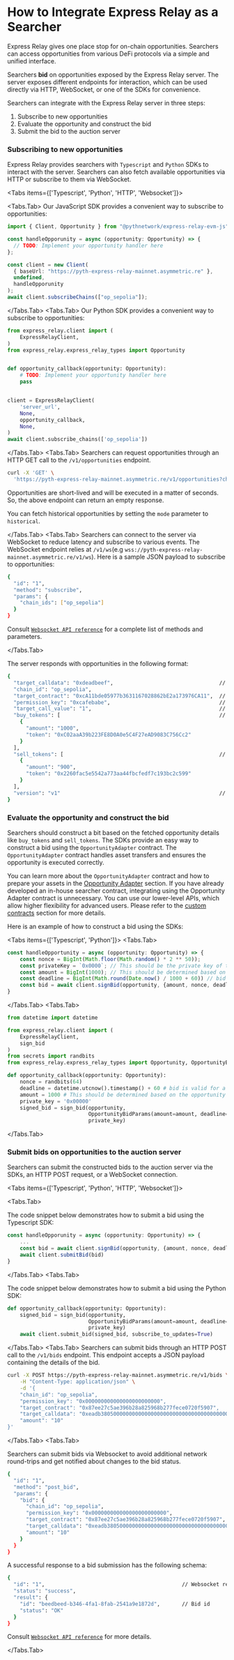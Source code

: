 
# How to Integrate Express Relay as a Searcher

Express Relay gives one place stop for on-chain opportunities. Searchers can access opportunities from various DeFi protocols via a simple and unified interface.

Searchers **bid** on opportunities exposed by the Express Relay server.
The server exposes different endpoints for interaction, which can be used directly via HTTP, WebSocket, or one of the SDKs for convenience.

Searchers can integrate with the Express Relay server in three steps:

1. Subscribe to new opportunities
2. Evaluate the opportunity and construct the bid
3. Submit the bid to the auction server

<Steps>

### Subscribing to new opportunities

Express Relay provides searchers with `Typescript` and `Python` SDKs to interact with the server. 
Searchers can also fetch available opportunities via HTTP or subscribe to them via WebSocket.

<Tabs items={['Typescript', 'Python', 'HTTP', 'Websocket']}>

<Tabs.Tab>
Our JavaScript SDK provides a convenient way to subscribe to opportunities:

```typescript
import { Client, Opportunity } from "@pythnetwork/express-relay-evm-js";

const handleOpporunity = async (opportunity: Opportunity) => {
  // TODO: Implement your opportunity handler here
};

const client = new Client(
  { baseUrl: "https://pyth-express-relay-mainnet.asymmetric.re" },
  undefined,
  handleOpporunity
);
await client.subscribeChains(["op_sepolia"]);
```

</Tabs.Tab>
<Tabs.Tab>
    Our Python SDK provides a convenient way to subscribe to opportunities:

```python copy
from express_relay.client import (
    ExpressRelayClient,
)
from express_relay.express_relay_types import Opportunity


def opportunity_callback(opportunity: Opportunity):
    # TODO: Implement your opportunity handler here
    pass


client = ExpressRelayClient(
    'server_url',
    None,
    opportunity_callback,
    None,
)
await client.subscribe_chains(['op_sepolia'])
```

</Tabs.Tab>
<Tabs.Tab>
Searchers can request opportunities through an HTTP GET call to the `/v1/opportunities` endpoint.

```bash copy
curl -X 'GET' \
  'https://pyth-express-relay-mainnet.asymmetric.re/v1/opportunities?chain_id=op_sepolia&mode=live'
```

Opportunities are short-lived and will be executed in a matter of seconds. So, the above endpoint can return an empty response.

You can fetch historical opportunities by setting the `mode` parameter to `historical`.

</Tabs.Tab>
<Tabs.Tab>
Searchers can connect to the server via WebSocket to reduce latency and subscribe to various events. The WebSocket endpoint relies at `/v1/ws`(e.g `wss://pyth-express-relay-mainnet.asymmetric.re/v1/ws`).
Here is a sample JSON payload to subscribe to opportunities:

```bash copy
{
  "id": "1",
  "method": "subscribe",
  "params": {
    "chain_ids": ["op_sepolia"]
  }
}
```

Consult [`Websocket API reference`](./websocket-api-reference.mdx) for a complete list of methods and parameters.

</Tabs.Tab>
</Tabs>

The server responds with opportunities in the following format:

```bash copy
{
  "target_calldata": "0xdeadbeef",                                  // Calldata to execute the opportunity
  "chain_id": "op_sepolia",
  "target_contract": "0xcA11bde05977b3631167028862bE2a173976CA11",  // Protocol contract address to call for execution
  "permission_key": "0xcafebabe",                                   // Permission key required for the liquidation opportunity
  "target_call_value": "1",                                         // Value(in Wei) to send with to the Protocol contract.
  "buy_tokens": [                                                   // Tokens to buy
    {
      "amount": "1000",
      "token": "0xC02aaA39b223FE8D0A0e5C4F27eAD9083C756Cc2"
    }
  ],
  "sell_tokens": [                                                  // Tokens to sell
    {
      "amount": "900",
      "token": "0x2260fac5e5542a773aa44fbcfedf7c193bc2c599"
    }
  ],
  "version": "v1"                                                   // Opportunity format version
}
```

### Evaluate the opportunity and construct the bid

Searchers should construct a bit based on the fetched opportunity details like `buy_tokens` and `sell_tokens`.
The SDKs provide an easy way to construct a bid using the `OpportunityAdapter` contract. 
The `OpportunityAdapter` contract handles asset transfers and ensures the opportunity is executed correctly.

You can learn more about the `OpportunityAdapter` contract and how to prepare your assets in the [Opportunity Adapter](./integrate-as-searcher/opportunity-adapter.mdx) section.
If you have already developed an in-house searcher contract, integrating using the Opportunity Adapter contract is unnecessary.
You can use our lower-level APIs, which allow higher flexibility for advanced users.
Please refer to the [custom contracts](./integrate-as-searcher/custom-contract.mdx) section for more details.

Here is an example of how to construct a bid using the SDKs:

<Tabs items={['Typescript', 'Python']}>
<Tabs.Tab>
```typescript copy
const handleOpportunity = async (opportunity: Opportunity) => {
    const nonce = BigInt(Math.floor(Math.random() * 2 ** 50));
    const privateKey = `0x0000`; // This should be the private key of the searcher
    const amount = BigInt(1000); // This should be determined based on opportunity
    const deadline = BigInt(Math.round(Date.now() / 1000 + 60)) // bid is valid for a minute
    const bid = await client.signBid(opportunity, {amount, nonce, deadline},privateKey)
}
```
</Tabs.Tab>
<Tabs.Tab>
```python copy
from datetime import datetime

from express_relay.client import (
    ExpressRelayClient,
    sign_bid
)
from secrets import randbits
from express_relay.express_relay_types import Opportunity, OpportunityBidParams

def opportunity_callback(opportunity: Opportunity):
    nonce = randbits(64)
    deadline = datetime.utcnow().timestamp() + 60 # bid is valid for a minute
    amount = 1000 # This should be determined based on the opportunity
    private_key = '0x00000'
    signed_bid = sign_bid(opportunity, 
                          OpportunityBidParams(amount=amount, deadline=int(deadline), nonce=nonce), 
                          private_key)
```
</Tabs.Tab>
</Tabs>

### Submit bids on opportunities to the auction server

Searchers can submit the constructed bids to the auction server via the SDKs, an HTTP POST request, or a WebSocket connection.

<Tabs items={['Typescript', 'Python', 'HTTP', 'Websocket']}>

<Tabs.Tab>

The code snippet below demonstrates how to submit a bid using the Typescript SDK:

```typescript {4} copy
const handleOpporunity = async (opportunity: Opportunity) => {
    ...
    const bid = await client.signBid(opportunity, {amount, nonce, deadline},privateKey)
    await client.submitBid(bid)
}
```

</Tabs.Tab>
<Tabs.Tab>

The code snippet below demonstrates how to submit a bid using the Python   SDK:

```python {5} copy
def opportunity_callback(opportunity: Opportunity):
    signed_bid = sign_bid(opportunity,
                          OpportunityBidParams(amount=amount, deadline=int(deadline), nonce=nonce),
                          private_key)
    await client.submit_bid(signed_bid, subscribe_to_updates=True)
```
</Tabs.Tab>
<Tabs.Tab>
Searchers can submit bids through an HTTP POST call to the `/v1/bids` endpoint. This endpoint accepts a JSON payload containing the details of the bid.

```bash copy
curl -X POST https://pyth-express-relay-mainnet.asymmetric.re/v1/bids \
    -H "Content-Type: application/json" \
    -d '{
    "chain_id": "op_sepolia",
    "permission_key": "0x000000000000000000000000",
    "target_contract": "0x87ee27c5ae396b28a825968b277fece0720f5907",
    "target_calldata": "0xeadb38050000000000000000000000000000000000000000000000000000000000000064",
    "amount": "10"
}'
```

</Tabs.Tab>
<Tabs.Tab>

Searchers can submit bids via Websocket to avoid additional network round-trips and get notified about changes to the bid status.

```bash copy
{
  "id": "1",
  "method": "post_bid",
  "params": {
    "bid": {
      "chain_id": "op_sepolia",
      "permission_key": "0x000000000000000000000000",
      "target_contract": "0x87ee27c5ae396b28a825968b277fece0720f5907",
      "target_calldata": "0xeadb38050000000000000000000000000000000000000000000000000000000000000064",
      "amount": "10"
    }
  }
}
```

A successful response to a bid submission has the following schema:

```bash copy
{
  "id": "1",                                            // Websocket request id
  "status": "success",
  "result": {
    "id": "beedbeed-b346-4fa1-8fab-2541a9e1872d",       // Bid id
    "status": "OK"
  }
}
```

Consult [`Websocket API reference`](./websocket-api-reference.mdx) for more details.

</Tabs.Tab>
</Tabs>
</Steps>
